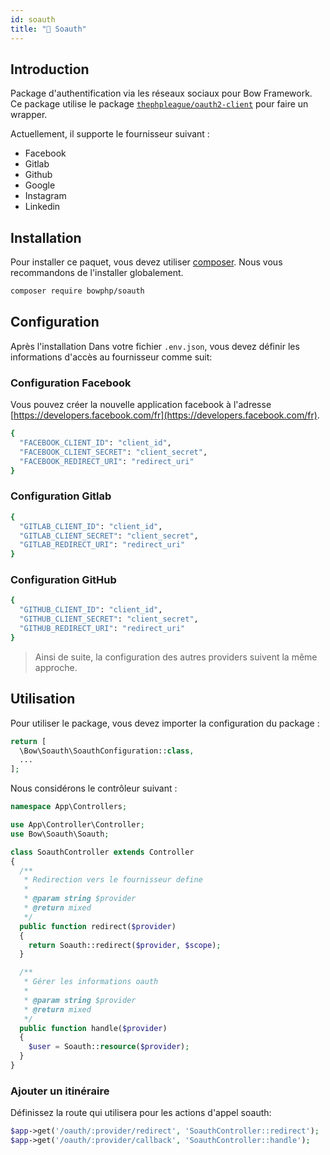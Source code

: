 ```yaml
---
id: soauth
title: "🔐 Soauth"
---
```



## Introduction

Package d'authentification via les réseaux sociaux pour Bow Framework.
Ce package utilise le package [`thephpleague/oauth2-client`](https://github.com/thephpleague/oauth2-client) pour faire un wrapper.

Actuellement, il supporte le fournisseur suivant :

- Facebook
- Gitlab
- Github
- Google
- Instagram
- Linkedin

## Installation

Pour installer ce paquet, vous devez utiliser [composer](https://getcomposer.org). Nous vous recommandons de l'installer globalement.

```bash
composer require bowphp/soauth
```

## Configuration

Après l'installation Dans votre fichier `.env.json`, vous devez définir les informations d'accès au fournisseur comme suit:

### Configuration Facebook

Vous pouvez créer la nouvelle application facebook à l'adresse [https://developers.facebook.com/fr](https://developers.facebook.com/fr).

```bash
{
  "FACEBOOK_CLIENT_ID": "client_id",
  "FACEBOOK_CLIENT_SECRET": "client_secret",
  "FACEBOOK_REDIRECT_URI": "redirect_uri"
}
```

### Configuration Gitlab

```bash
{
  "GITLAB_CLIENT_ID": "client_id",
  "GITLAB_CLIENT_SECRET": "client_secret",
  "GITLAB_REDIRECT_URI": "redirect_uri"
}
```

### Configuration GitHub

```bash
{
  "GITHUB_CLIENT_ID": "client_id",
  "GITHUB_CLIENT_SECRET": "client_secret",
  "GITHUB_REDIRECT_URI": "redirect_uri"
}
```

> Ainsi de suite, la configuration des autres providers suivent la même approche.

## Utilisation

Pour utiliser le package, vous devez importer la configuration du package :

```php
return [
  \Bow\Soauth\SoauthConfiguration::class,
  ...
];
```

Nous considérons le contrôleur suivant :

```php
namespace App\Controllers;

use App\Controller\Controller;
use Bow\Soauth\Soauth;

class SoauthController extends Controller
{
  /**
   * Redirection vers le fournisseur define
   * 
   * @param string $provider
   * @return mixed
   */
  public function redirect($provider)
  {
    return Soauth::redirect($provider, $scope);
  }

  /**
   * Gérer les informations oauth
   * 
   * @param string $provider
   * @return mixed
   */
  public function handle($provider)
  {
    $user = Soauth::resource($provider);
  }
}
```

### Ajouter un itinéraire

Définissez la route qui utilisera pour les actions d'appel soauth:

```php title="routes/app.php"
$app->get('/oauth/:provider/redirect', 'SoauthController::redirect');
$app->get('/oauth/:provider/callback', 'SoauthController::handle');
```

<SuggestionFeature />

